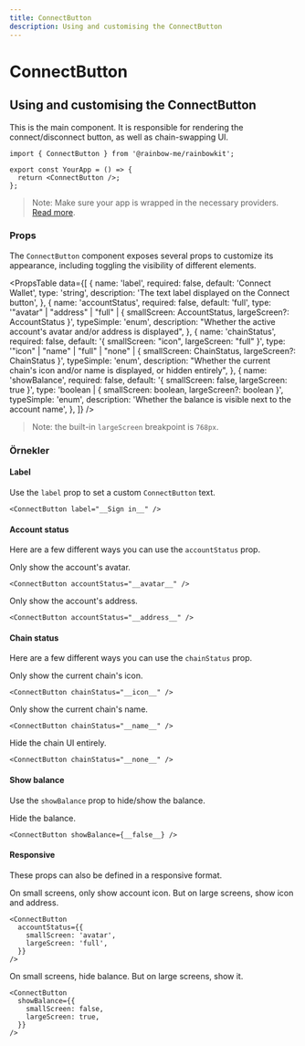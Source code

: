 ```yaml
---
title: ConnectButton
description: Using and customising the ConnectButton
---
```


# ConnectButton

## Using and customising the ConnectButton

This is the main component. It is responsible for rendering the connect/disconnect button, as well as chain-swapping UI.

```tsx
import { ConnectButton } from '@rainbow-me/rainbowkit';

export const YourApp = () => {
  return <ConnectButton />;
};
```

> Note: Make sure your app is wrapped in the necessary providers. [Read more](/docs/installation#wrap-providers).

### Props

The `ConnectButton` component exposes several props to customize its appearance, including toggling the visibility of different elements.

<PropsTable
  data={[
    {
      name: 'label',
      required: false,
      default: 'Connect Wallet',
      type: 'string',
      description: 'The text label displayed on the Connect button',
    },
    {
      name: 'accountStatus',
      required: false,
      default: 'full',
      type: '"avatar" | "address" | "full" | { smallScreen: AccountStatus, largeScreen?: AccountStatus }',
      typeSimple: 'enum',
      description:
        "Whether the active account's avatar and/or address is displayed",
    },
    {
      name: 'chainStatus',
      required: false,
      default: '{ smallScreen: "icon", largeScreen: "full" }',
      type: '"icon" | "name" | "full" | "none" | { smallScreen: ChainStatus, largeScreen?: ChainStatus }',
      typeSimple: 'enum',
      description:
        "Whether the current chain's icon and/or name is displayed, or hidden entirely",
    },
    {
      name: 'showBalance',
      required: false,
      default: '{ smallScreen: false, largeScreen: true }',
      type: 'boolean | { smallScreen: boolean, largeScreen?: boolean }',
      typeSimple: 'enum',
      description:
        'Whether the balance is visible next to the account name',
    },
  ]}
/>

> Note: the built-in `largeScreen` breakpoint is `768px`.

### Örnekler

#### Label

Use the `label` prop to set a custom `ConnectButton` text.

```tsx
<ConnectButton label="__Sign in__" />
```

#### Account status

Here are a few different ways you can use the `accountStatus` prop.

Only show the account's avatar.

```tsx
<ConnectButton accountStatus="__avatar__" />
```

Only show the account's address.

```tsx
<ConnectButton accountStatus="__address__" />
```

#### Chain status

Here are a few different ways you can use the `chainStatus` prop.

Only show the current chain's icon.

```tsx
<ConnectButton chainStatus="__icon__" />
```

Only show the current chain's name.

```tsx
<ConnectButton chainStatus="__name__" />
```

Hide the chain UI entirely.

```tsx
<ConnectButton chainStatus="__none__" />
```

#### Show balance

Use the `showBalance` prop to hide/show the balance.

Hide the balance.

```tsx
<ConnectButton showBalance={__false__} />
```

#### Responsive

These props can also be defined in a responsive format.

On small screens, only show account icon. But on large screens, show icon and address.

```tsx
<ConnectButton
  accountStatus={{
    smallScreen: 'avatar',
    largeScreen: 'full',
  }}
/>
```

On small screens, hide balance. But on large screens, show it.

```tsx
<ConnectButton
  showBalance={{
    smallScreen: false,
    largeScreen: true,
  }}
/>
```
